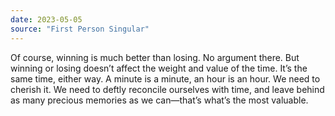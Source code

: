 ```yaml
---
date: 2023-05-05
source: "First Person Singular"
---
```


Of course, winning is much better than losing. No argument there. But winning or losing doesn’t affect the weight and value of the time. It’s the same time, either way. A minute is a minute, an hour is an hour. We need to cherish it. We need to deftly reconcile ourselves with time, and leave behind as many precious memories as we can—that’s what’s the most valuable.
